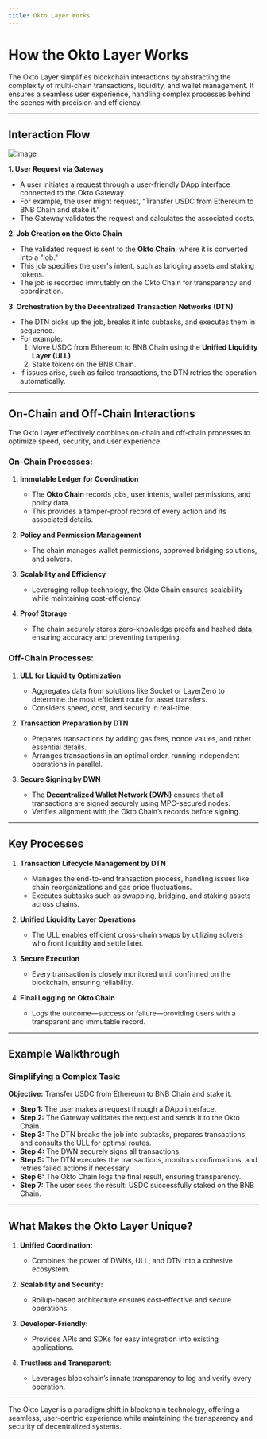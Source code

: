 ```yaml
---
title: Okto Layer Works
---
```


# How the Okto Layer Works

The Okto Layer simplifies blockchain interactions by abstracting the complexity of multi-chain transactions, liquidity, and wallet management. It ensures a seamless user experience, handling complex processes behind the scenes with precision and efficiency.

---

## Interaction Flow

![Image](/components/work.webp)

**1. User Request via Gateway**

- A user initiates a request through a user-friendly DApp interface connected to the Okto Gateway.
- For example, the user might request, “Transfer USDC from Ethereum to BNB Chain and stake it.”
- The Gateway validates the request and calculates the associated costs.

**2. Job Creation on the Okto Chain**

- The validated request is sent to the **Okto Chain**, where it is converted into a "job."
- This job specifies the user's intent, such as bridging assets and staking tokens.
- The job is recorded immutably on the Okto Chain for transparency and coordination.

**3. Orchestration by the Decentralized Transaction Networks (DTN)**

- The DTN picks up the job, breaks it into subtasks, and executes them in sequence.
- For example:
  1. Move USDC from Ethereum to BNB Chain using the **Unified Liquidity Layer (ULL)**.
  2. Stake tokens on the BNB Chain.
- If issues arise, such as failed transactions, the DTN retries the operation automatically.

---

## On-Chain and Off-Chain Interactions

The Okto Layer effectively combines on-chain and off-chain processes to optimize speed, security, and user experience.

### On-Chain Processes:

1. **Immutable Ledger for Coordination**

   - The **Okto Chain** records jobs, user intents, wallet permissions, and policy data.
   - This provides a tamper-proof record of every action and its associated details.

2. **Policy and Permission Management**

   - The chain manages wallet permissions, approved bridging solutions, and solvers.

3. **Scalability and Efficiency**

   - Leveraging rollup technology, the Okto Chain ensures scalability while maintaining cost-efficiency.

4. **Proof Storage**
   - The chain securely stores zero-knowledge proofs and hashed data, ensuring accuracy and preventing tampering.

### Off-Chain Processes:

1. **ULL for Liquidity Optimization**

   - Aggregates data from solutions like Socket or LayerZero to determine the most efficient route for asset transfers.
   - Considers speed, cost, and security in real-time.

2. **Transaction Preparation by DTN**

   - Prepares transactions by adding gas fees, nonce values, and other essential details.
   - Arranges transactions in an optimal order, running independent operations in parallel.

3. **Secure Signing by DWN**
   - The **Decentralized Wallet Network (DWN)** ensures that all transactions are signed securely using MPC-secured nodes.
   - Verifies alignment with the Okto Chain’s records before signing.

---

## Key Processes

1. **Transaction Lifecycle Management by DTN**

   - Manages the end-to-end transaction process, handling issues like chain reorganizations and gas price fluctuations.
   - Executes subtasks such as swapping, bridging, and staking assets across chains.

2. **Unified Liquidity Layer Operations**

   - The ULL enables efficient cross-chain swaps by utilizing solvers who front liquidity and settle later.

3. **Secure Execution**

   - Every transaction is closely monitored until confirmed on the blockchain, ensuring reliability.

4. **Final Logging on Okto Chain**
   - Logs the outcome—success or failure—providing users with a transparent and immutable record.

---

## Example Walkthrough

### Simplifying a Complex Task:

**Objective:** Transfer USDC from Ethereum to BNB Chain and stake it.

- **Step 1:** The user makes a request through a DApp interface.
- **Step 2:** The Gateway validates the request and sends it to the Okto Chain.
- **Step 3:** The DTN breaks the job into subtasks, prepares transactions, and consults the ULL for optimal routes.
- **Step 4:** The DWN securely signs all transactions.
- **Step 5:** The DTN executes the transactions, monitors confirmations, and retries failed actions if necessary.
- **Step 6:** The Okto Chain logs the final result, ensuring transparency.
- **Step 7:** The user sees the result: USDC successfully staked on the BNB Chain.

---

## What Makes the Okto Layer Unique?

1. **Unified Coordination:**

   - Combines the power of DWNs, ULL, and DTN into a cohesive ecosystem.

2. **Scalability and Security:**

   - Rollup-based architecture ensures cost-effective and secure operations.

3. **Developer-Friendly:**

   - Provides APIs and SDKs for easy integration into existing applications.

4. **Trustless and Transparent:**
   - Leverages blockchain’s innate transparency to log and verify every operation.

---

<Callout>
  The Okto Layer is a paradigm shift in blockchain technology, offering a
  seamless, user-centric experience while maintaining the transparency and
  security of decentralized systems.
</Callout>
